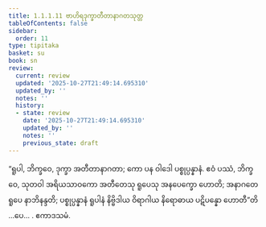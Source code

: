 ```yaml
---
title: 1.1.1.11 ဗာဟိရဒုက္ခာတီတာနာဂတသုတ္တ
tableOfContents: false
sidebar:
  order: 11
type: tipitaka
basket: su
book: sn
review:
  current: review
  updated: '2025-10-27T21:49:14.695310'
  updated_by: ''
  notes: ''
  history:
  - state: review
    date: '2025-10-27T21:49:14.695310'
    updated_by: ''
    notes: ''
    previous_state: draft
---
```



<ReviewStatus review={frontmatter.review} showDetails={true} />

<HypothesisAnnotation frontmatter={frontmatter} />

<DynamicBreadcrumb />

<Division number="11" book="sn" e="ch" v="18" p="281">

<Paragraph number="23" book="sn">
“ရူပါ, ဘိက္ခဝေ, ဒုက္ခာ အတီတာနာဂတာ; ကော ပန ဝါဒေါ ပစ္စုပ္ပန္နာနံ. ဧဝံ ပဿံ, ဘိက္ခဝေ, သုတဝါ အရိယသာဝကော အတီတေသု ရူပေသု အနပေက္ခော ဟောတိ; အနာဂတေ ရူပေ နာဘိနန္ဒတိ; ပစ္စုပ္ပန္နာနံ ရူပါနံ နိဗ္ဗိဒါယ ဝိရာဂါယ နိရောဓာယ ပဋိပန္နော ဟောတီ”တိ …ပေ… .

</Paragraph>
</Division>

<Paragraph number="24" type="center" book="sn">
ဧကာဒသမံ.
</Paragraph>